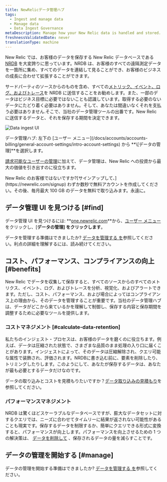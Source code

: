 ```yaml
---
title: NewRelicデータ管理ハブ
tags:
  - Ingest and manage data
  - Manage data
  - Data Ingest Governance
metaDescription: Manage how your New Relic data is handled and stored.
freshnessValidatedDate: never
translationType: machine
---
```



New Relic では、お客様のデータを保存する New Relic データベースである [NRDB](/docs/telemetry-data-platform/ingest-manage-data/get-started/nrdb-horsepower-under-hood) を大変誇りに思っています。NRDB は、お客様のすべての遠隔測定データを一箇所に集め、すべてのデータを連結して見ることができ、お客様のビジネスの成長に合わせて拡張することができます。

サードパーティのソースからのものを含め、すべての[メトリック、イベント、ログ、およびトレース](/docs/data-apis/understand-data/new-relic-data-types)を NRDB に送信することをお勧めします。また、一部のデータはビジネス目標に必要ではないことも認識しています。取得する必要のないデータにたどり着く必要はありません。そして、あなたは間違いなくそれを支払う必要はありません.そこで、当社のデータ管理ツールの出番です。New Relic に送信するデータと、それを保存する期間を決定できます。

<img
  title="Data ingest UI"
  alt="Data ingest UI"
  src={accountsDataIngestUI}
/>

<figcaption>
  データ管理ハブ: 左下の [ユーザー メニュー](/docs/accounts/accounts-billing/general-account-settings/intro-account-settings) から **\[データの管理]**を選択します。
</figcaption>

[請求可能なユーザーの管理](/docs/accounts/accounts-billing/new-relic-one-user-management/introduction-managing-users)に加えて、データ管理は、New Relic への投資から最大の価値を引き出すのに役立ちます。

<Callout variant="important">
  New Relic のお客様ではないですか?[サインアップして、](https://newrelic.com/signup) わずか数秒で無料アカウントを作成してください。その後、毎月最大 100 GB のデータを無料で取り込みます。永遠に。
</Callout>

## データ管理 UI を見つける [#find]

データ管理 UI を見つけるには: **[one.newrelic.com](https://one.newrelic.com/all-capabilities)**から、[ユーザー メニュー](/docs/accounts/accounts-billing/general-account-settings/intro-account-settings)をクリックし、\[**データの管理] をクリックします**。

データを管理する準備はできましたか? [データを管理する を](/docs/data-apis/manage-data/manage-data-coming-new-relic)参照してください。利点の詳細を理解するには、読み続けてください。

## コスト、パフォーマンス、コンプライアンスの向上 [#benefits]

New Relic でデータを収集して保存すると、すべてのソースからのすべてのメトリクス、イベント、ログ、およびトレースを分析、視覚化、およびアラートできます。ただし、コスト、パフォーマンス、および場合によってはコンプライアンス上の理由から、そのデータを管理することが重要です。当社のデータ管理ハブは、データがどこから来ているかを理解して制御し、保存する内容と保存期間を調整するために必要なツールを提供します。

### コストマネジメント [#calculate-data-retention]

私たちのインジェスト・プロセスは、お客様のデータを磨くのに役立ちます。例えば、データは圧縮された状態で、さまざまな品質のまま処理の入り口に届くことがあります。インジェストによって、そのデータは圧縮解除され、クエリ可能な属性で装飾され、評価されます。NRDBに書き込む前に、要素を削除したり、トリミングしたりします。このようにして、あなたが保存するデータは、あなたが最も必要とするデータだけなのです。

データの取り込みとコストを見積もりたいですか？[データ取り込みの見積もり](https://newrelic.com/blog/nerdlog/estimate-data-cost)を参照してください。

### パフォーマンスマネジメント

NRDB は驚くほどスケーラブルなデータベースですが、膨大なデータセットに対するクエリでは、ニーズに合わせてタイムリーに結果が返されない可能性があることも現実です。保存するデータを制限するか、簡単にクエリできる形式に変換すると、パフォーマンスが向上します。パフォーマンスを向上させるための 1 つの解決策は、 [データを削除して](/docs/accounts/accounts/data-management/drop-data-using-nerdgraph) 、保存されるデータの量を減らすことです。

## データの管理を開始する [#manage]

データの管理を開始する準備はできましたか? [データを管理する を](/docs/data-apis/manage-data/manage-data-coming-new-relic)参照してください。
